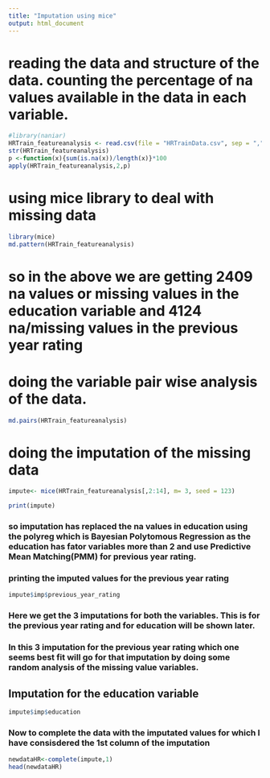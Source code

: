 ---
title: "Imputation using mice"
output: html_document
---
# reading the data and structure of the data. counting the percentage of na values available in the data in each variable.
```{r}
#library(naniar)
HRTrain_featureanalysis <- read.csv(file = "HRTrainData.csv", sep = ",", na.strings = "")
str(HRTrain_featureanalysis)
p <-function(x){sum(is.na(x))/length(x)}*100
apply(HRTrain_featureanalysis,2,p)
```


# using mice library to deal with missing data

```{r}
library(mice)
md.pattern(HRTrain_featureanalysis)
```
# so in the above we are getting 2409 na values or missing values in the education variable and 4124 na/missing values in the previous year rating
# doing the variable pair wise analysis of the data.


```{r}
md.pairs(HRTrain_featureanalysis)
```
# doing the imputation of the missing data

```{r}
impute<- mice(HRTrain_featureanalysis[,2:14], m= 3, seed = 123)
```
```{r}
print(impute)
```


### so imputation has replaced the na values in education using the polyreg which is Bayesian Polytomous Regression as the education has fator variables more than 2 and use Predictive Mean Matching(PMM) for previous year rating.


### printing the imputed values for the previous year rating


```{r}
impute$imp$previous_year_rating
```

### Here we get the 3 imputations for both the variables. This is for the previous year rating and for education will be shown later.
### In this 3 imputation for the previous year rating which one seems best fit will go for that imputation by doing some random analysis of the missing value variables.


## Imputation for the education variable

```{r}
impute$imp$education
```


### Now to complete the data with the imputated values for which I have consisdered the 1st column of the imputation


```{r}
newdataHR<-complete(impute,1)
head(newdataHR)
```

